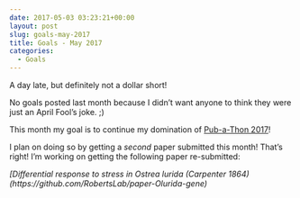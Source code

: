 ```yaml
---
date: 2017-05-03 03:23:21+00:00
layout: post
slug: goals-may-2017
title: Goals - May 2017
categories:
  - Goals
---
```


A day late, but definitely not a dollar short!

No goals posted last month because I didn't want anyone to think they were just an April Fool's joke. ;)

This month my goal is to continue my domination of [Pub-a-Thon 2017](https://github.com/sr320/LabDocs/wiki/Pub-a-thon-2017)!




I plan on doing so by getting a _second_ paper submitted this month! That's right! I'm working on getting the following paper re-submitted:

_[Differential response to stress in Ostrea lurida (Carpenter 1864)(https://github.com/RobertsLab/paper-Olurida-gene)_


